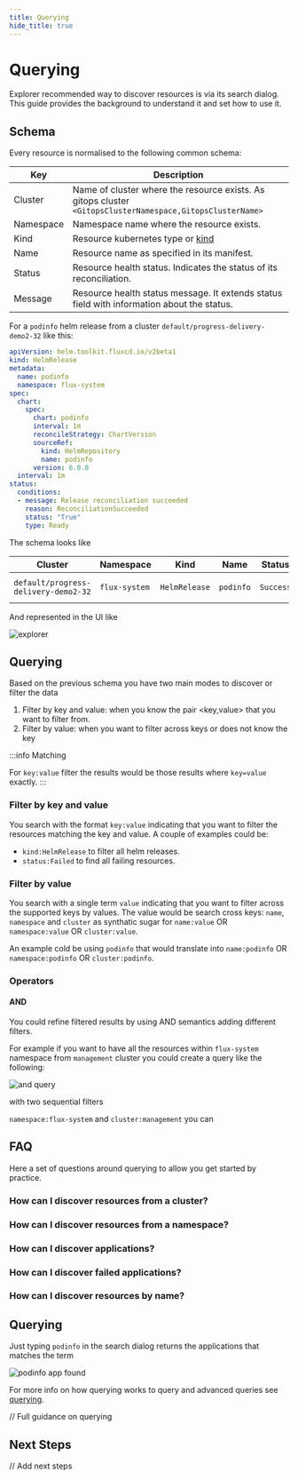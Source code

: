 ```yaml
---
title: Querying
hide_title: true
---
```



# Querying <TierLabel tiers="Enterprise" />

<AlphaWarning/>

Explorer recommended way to discover resources is via its search dialog. This guide provides the background to understand
it and set how to use it.

## Schema

Every resource is normalised to the following common schema:

| __Key__                  | __Description__                                                     |
| -----------------          | --------------                                                  |
| Cluster                    | Name of cluster where the resource exists. As gitops cluster `<GitopsClusterNamespace,GitopsClusterName>`|
| Namespace                  | Namespace name where the resource exists.|
| Kind                  | Resource kubernetes type or [kind](https://kubernetes.io/docs/reference/using-api/api-concepts/#standard-api-terminology)|
| Name                  | Resource name as specified in its manifest.|
| Status                  | Resource health status. Indicates the status of its reconciliation.|
| Message                  | Resource health status message. It extends status field with information about the status.|

For a `podinfo` helm release from a cluster `default/progress-delivery-demo2-32` like this:

```yaml
apiVersion: helm.toolkit.fluxcd.io/v2beta1
kind: HelmRelease
metadata:
  name: podinfo
  namespace: flux-system
spec:
  chart:
    spec:
      chart: podinfo
      interval: 1m
      reconcileStrategy: ChartVersion
      sourceRef:
        kind: HelmRepository
        name: podinfo
      version: 6.0.0
  interval: 1m
status:
  conditions:
  - message: Release reconciliation succeeded
    reason: ReconciliationSucceeded
    status: "True"
    type: Ready
```

The schema looks like

| Cluster    | Namespace | Kind          | Name    | Status    | Message                 |
|------------| ---------| ----------------|---------|----------|------------------------|
|`default/progress-delivery-demo2-32` | `flux-system`   | `HelmRelease` | `podinfo` | `Success` | `Release reconciliation succeeded`  |

And represented in the UI like

![explorer](imgs/explorer-query-overview.png)

## Querying

Based on the previous schema you have two main modes to discover or filter the data

1. Filter by key and value: when you know the pair <key,value> that you want to filter from.
2. Filter by value: when you want to filter across keys or does not know the key

:::info Matching

For `key:value` filter the results would be those results where `key=value` exactly.
:::


### Filter by key and value

You search with the format `key:value` indicating that you want to filter the resources matching the key and value.
A couple of examples could be:

- `kind:HelmRelease` to filter all helm releases.
- `status:Failed` to find all failing resources.

### Filter by value
You search with a single term `value` indicating that you want to filter across the supported keys by values.
The value would be search cross keys: `name`, `namespace` and `cluster` as synthatic sugar for `name:value` OR `namespace:value` OR `cluster:value`.

An example cold be using `podinfo` that would translate into `name:podinfo` OR `namespace:podinfo` OR `cluster:podinfo`.

### Operators

#### AND

You could refine filtered results by using AND semantics adding different filters.

For example if you want to have all the resources within `flux-system` namespace from `management` cluster you could
create a query like the following:

![and query](imgs/explorer-query-and.png)

with two sequential filters

`namespace:flux-system` and `cluster:management` you can

## FAQ

Here a set of questions around querying to allow you get started by practice.

### How can I discover resources from a cluster?

### How can I discover resources from a namespace?

### How can I discover applications?

### How can I discover failed applications?

### How can I discover resources by name?











## Querying

Just typing `podinfo` in the search dialog returns the applications that matches the term

![podinfo app found](imgs/getting-started-querying-app.png)

For more info on how querying works to query and advanced queries see [querying](./querying.mdx).



// Full guidance on querying

## Next Steps
// Add next steps



